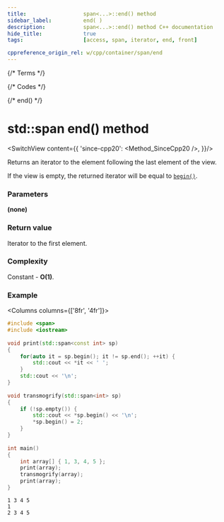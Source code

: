 ```yaml
---
title:					span<...>::end() method
sidebar_label:			end( )
description:			span<...>::end() method C++ documentation
hide_title:				true
tags:					[access, span, iterator, end, front]

cppreference_origin_rel: w/cpp/container/span/end
---
```



{/* Terms */}

{/* Codes */}

{/* end() */}

# std::span end() method

<SwitchView content={{
	'since-cpp20': <Method_SinceCpp20 />,
}}/>


Returns an <Tooltip title={Term_ContAlias_Iterator}>iterator</Tooltip> to the element following the last element of the view.

If the view is empty, the returned iterator will be equal to [`begin()`](begin).

### Parameters

**(none)**

### Return value

Iterator to the first element.

### Complexity

Constant - **O(1)**.

### Example

<Columns columns={['8fr', '4fr']}>
<div>

```cpp title='Main.cpp' showLineNumbers
#include <span>
#include <iostream>
 
void print(std::span<const int> sp)
{
    for(auto it = sp.begin(); it != sp.end(); ++it) {
        std::cout << *it << ' ';
    }
    std::cout << '\n';
}
 
void transmogrify(std::span<int> sp)
{
    if (!sp.empty()) {
        std::cout << *sp.begin() << '\n';
        *sp.begin() = 2;
    }
}
 
int main()
{
    int array[] { 1, 3, 4, 5 };
    print(array);
    transmogrify(array);
    print(array);
}
```

</div>
<div>

```plaintext title="Output"
1 3 4 5 
1
2 3 4 5
```

</div>
</Columns>
